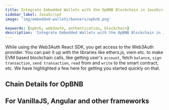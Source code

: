 ```yaml
---
title: Integrate Embedded Wallets with the OpBNB Blockchain in JavaScript
sidebar_label: JavaScript
image: 'img/embedded-wallets/banners/opbnb.png'

keywords: [opbnb, web3auth, authentication, blockchain]
description: 'Integrate Embedded Wallets with the OpBNB Blockchain in Javascript | Embedded Wallets'
---
```



While using the Web3Auth React SDK, you get access to the Web3Auth provider. You can pair it up with the libraries like ethers.js, viem etc. to make EVM based blockchain calls, like getting user's `account`, fetch `balance`, `sign transaction`, `send transaction`, `read` from and `write` to the smart contract, etc. We have highlighted a few here for getting you started quickly on that.

## Chain Details for OpBNB

<ChainDetailsOpBnb />

## For VanillaJS, Angular and other frameworks

<JsBlockchainMethods />

